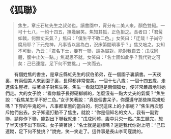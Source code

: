 # 《狐聯》

> 焦生，章丘石紅先生之叔弟也。讀書園中，宵分有二美人來，顏色雙絕。一可十七八，一約十四五，撫幾展笑。焦知其狐，正色拒之。長者曰：「君髯如戟，何無丈夫氣？」焦曰：「僕生平不敢二色。」女笑曰：「迂哉！子尚守腐局耶？下元鬼神，凡事皆以黑為白，況床第間瑣事乎？」焦又咄之。女知不可動，乃云：「君名下士，妾有一聯，請為屬對，能對我自去：戊戌同體，腹中止欠一點。」焦凝思不就。女笑曰：「名士固如此乎？我代對之可矣：己巳連蹤，足下何不雙挑。」一笑而去。

&emsp;&emsp;有個姓焦的書生，是章丘縣虹先生的叔伯弟弟，在一個園子裏讀書。一天夜裏，有兩個美人來到園子裏，長得都非常俊美。一個十七八歲；一個十四五歲，走進焦生屋裡，扶著桌子對焦生笑。焦生一看就知道是兩個狐女，便非常嚴肅地叫她們走。大的女子說：“看你鬍子長得硬梆梆的，怎麼沒有一點大丈夫的氣慨？”焦生說：“我焦某生平不好二色。”女子笑著說：“真是個書呆子，你還遵守那些陳腐規矩嗎？下界的牛鬼蛇神，凡事都拿黑的當白的，何況這床上的小事呢？”焦生再次怒斥她們出去。女子知道打動不了焦生，就說：“你是個知名的文人，我有一副對聯，請你作下聯，能對出下聯我就走：“戊戍同體，腹中只欠一點。”焦生聽完，想了半天想不出下聯來。女子笑著說：“名士就是這樣嗎？還是我代你對上吧：“己巳連蹤，足下何不雙挑？”說完，笑一笑走了。這件事是長山李司寇說的。
